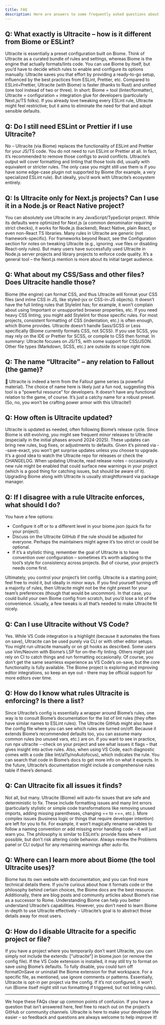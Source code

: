 ```yaml
---
title: FAQ
description: Here are answers to some frequently asked questions about Ultracite.
---
```


## Q: What exactly is Ultracite – how is it different from Biome or ESLint?

Ultracite is essentially a preset configuration built on Biome. Think of Ultracite as a curated bundle of rules and settings, whereas Biome is the engine that actually formats/lints code. You can use Biome by itself, but you’d have to decide which rules to enable and configure its options manually. Ultracite saves you that effort by providing a ready-to-go setup, influenced by the best practices from ESLint, Prettier, etc. Compared to ESLint+Prettier, Ultracite (with Biome) is faster (thanks to Rust) and unified (one tool instead of two or three). In short: Biome = tool (linter/formatter), Ultracite = configuration + integration glue for developers (particularly Next.js/TS folks). If you already love tweaking every ESLint rule, Ultracite might feel restrictive; but it aims to eliminate the need for that and adopt sensible defaults.

## Q: Do I still need ESLint or Prettier if I use Ultracite?

No – Ultracite (via Biome) replaces the functionality of ESLint and Prettier for your JS/TS code. You do not need to run ESLint or Prettier at all. In fact, it’s recommended to remove those configs to avoid conflicts. Ultracite’s output will cover formatting and linting that those tools did, usually with equivalent or stricter rules. The only case you might still use them is if you have some edge-case plugin not supported by Biome (for example, a very specialized ESLint rule). But ideally, you’d work with Ultracite’s ecosystem entirely.

## Q: Is Ultracite only for Next.js projects? Can I use it in a Node.js or React Native project?

You can absolutely use Ultracite in any JavaScript/TypeScript project. While its defaults were optimized for Next.js (a common denominator requiring strict checks), it works for Node.js (backend), React Native, plain React, or even non-React TS libraries. Many rules in Ultracite are generic (not framework-specific). For frameworks beyond React, see the Configuration section for notes on tweaking Ultracite (e.g., ignoring .vue files or disabling React-only rules). But many users have successfully used Ultracite in Node.js server projects and library projects to enforce code quality. It’s a general tool – the Next.js mention is more about its initial target audience.

## Q: What about my CSS/Sass and other files? Does Ultracite handle those?

Biome (the engine) can format CSS, and thus Ultracite will format your CSS files (and inline CSS in JS, like styled-jsx or CSS-in-JS objects). It doesn’t have the full linting rules that Stylelint has; for example, it won’t complain about using !important or unsupported browser properties, etc. If you need heavy CSS linting, you might add Stylelint for those specific rules. For most projects, consistent formatting of CSS (indentation, etc.) is often enough, which Biome provides. Ultracite doesn’t handle Sass/SCSS or Less specifically (Biome currently formats CSS, not SCSS). If you use SCSS, you may rely on the IDE or Prettier for SCSS, or compile to CSS then format. In summary: Ultracite focuses on JS/TS, with some support for CSS/JSON. Other file types (Markdown, SCSS, etc.) are outside its scope right now.

## Q: The name “Ultracite” – any relation to Fallout (the game)?

🙂 Ultracite is indeed a term from the Fallout game series (a powerful material). The choice of name here is likely just a fun nod, suggesting this tool is a “powerful resource” for developers. It doesn’t have any functional relation to the game, of course. It’s just a catchy name for a robust preset. (So, no, you won’t be crafting power armor with this Ultracite!)

## Q: How often is Ultracite updated?

Ultracite is updated as needed, often following Biome’s release cycle. Since Biome is still evolving, you might see frequent minor releases to Ultracite (especially in the initial phases around 2024-2025). These updates can bring new rules, bug fixes, or adjustments to defaults. Given it’s pinned via --save-exact, you won’t get surprise updates unless you choose to upgrade. It’s a good idea to watch the Ultracite repo for releases or check the CHANGELOG. When updating Ultracite, read release notes – occasionally a new rule might be enabled that could surface new warnings in your project (which is a good thing for catching issues, but should be aware of it). Upgrading Biome along with Ultracite is usually straightforward via package manager.

## Q: If I disagree with a rule Ultracite enforces, what should I do?

You have a few options:

- Configure it off or to a different level in your biome.json (quick fix for your project).
- Discuss on the Ultracite GitHub if the rule should be adjusted for everyone. Perhaps the maintainers might agree it’s too strict or could be optional.
- If it’s a stylistic thing, remember the goal of Ultracite is to have convention over configuration – sometimes it’s worth adapting to the tool’s style for consistency across projects. But of course, your project’s needs come first.

Ultimately, you control your project’s lint config. Ultracite is a starting point; feel free to mold it, but ideally in minor ways. If you find yourself turning off a majority of rules, then Ultracite might not be the right preset for your team’s preferences (though that would be uncommon). In that case, you could build your own Biome config from scratch, but you’d lose a lot of the convenience. Usually, a few tweaks is all that’s needed to make Ultracite fit nicely.

## Q: Can I use Ultracite without VS Code?

Yes. While VS Code integration is a highlight (because it automates the fixes on save), Ultracite can be used purely via CLI or with other editor setups. You might run ultracite manually or on git hooks as described. Some users use Vim/Neovim with Biome’s LSP for on-the-fly linting. Others might just rely on CI to catch things and run formatting occasionally. Of course, you don’t get the same seamless experience as VS Code’s on-save, but the core functionality is fully available. The Biome project is exploring and improving editor integrations, so keep an eye out – there may be official support for more editors over time.

## Q: How do I know what rules Ultracite is enforcing? Is there a list?

Since Ultracite’s config is essentially a wrapper around Biome’s rules, one way is to consult Biome’s documentation for the list of lint rules (they often have similar names to ESLint rules). The Ultracite GitHub might also have the config file where you can see which rules are turned on/off. Because it extends Biome’s recommended defaults too, you can assume many common rules (no unused vars, etc.) are on. If you want to see in practice, run npx ultracite --check on your project and see what issues it flags – that gives insight into active rules. Also, when using VS Code, each diagnostic comes with a code (like lint/a11y/noAutofocus), which indicates the rule. You can search that code in Biome’s docs to get more info on what it expects. In the future, Ultracite’s documentation might include a comprehensive rules table if there’s demand.

## Q: Can Ultracite fix all issues it finds?

Not all, but many. Ultracite (Biome) will auto-fix issues that are safe and deterministic to fix. These include formatting issues and many lint errors (particularly stylistic or simple code transformations like removing unused imports, adding missing parentheses, changing == to ===, etc.). More complex issues (business logic or things that require developer intention) are left for you to fix. For example, it won’t magically rename variables to follow a naming convention or add missing error handling code – it will just warn you. The philosophy is similar to ESLint’s: provide fixes where possible, but don’t risk altering code behavior. Always review the Problems panel or CLI output for any remaining warnings after auto-fix.

## Q: Where can I learn more about Biome (the tool Ultracite uses)?

Biome has its own website with documentation, and you can find more technical details there. If you’re curious about how it formats code or the philosophy behind certain choices, the Biome docs are the best resource. Additionally, there are blog posts and community articles about Biome’s rise as a successor to Rome. Understanding Biome can help you better understand Ultracite’s capabilities. However, you don’t need to learn Biome in-depth to use Ultracite effectively – Ultracite’s goal is to abstract those details away for most users.

## Q: How do I disable Ultracite for a specific project or file?

If you have a project where you temporarily don’t want Ultracite, you can simply not include the extends: ["ultracite"] in biome.json (or remove the config file). If the VS Code extension is installed, it may still try to format on save using Biome’s defaults. To fully disable, you could turn off formatOnSave or uninstall the Biome extension for that workspace. For a specific file, as mentioned, use ignore comments or patterns. Essentially, Ultracite is opt-in per project via the config. If it’s not configured, it won’t run (Biome itself might still run formatting if triggered, but not linting rules).

---

We hope these FAQs clear up common points of confusion. If you have a question that isn’t answered here, feel free to reach out on the project’s GitHub or community channels. Ultracite is here to make your developer life easier – so feedback and questions are always welcome to help improve it!